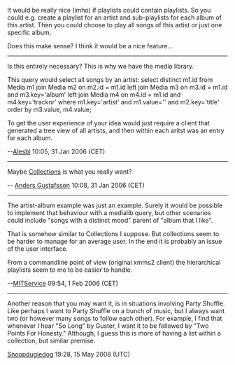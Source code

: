 It would be really nice (imho) if playlists could contain playlists.
So you could e.g. create a playlist for an artist and sub-playlists for each album of this artist.
Then you could choose to play all songs of this artist or just one specific album.

Does this make sense? I think it would be a nice feature...

----

Is this entirely necessary? This is why we have the media library. 

This query would select all songs by an artist: select distinct m1.id from Media m1 join Media m2 on 
m2.id = m1.id left join Media m3 on m3.id = m1.id and m3.key='album' left join Media m4 on m4.id = m1.id and m4.key='tracknr' where m1.key='artist' and m1.value='<artist>' and m2.key='title' order by m3.value, m4.value;

To get the user experience of your idea would just require a client that generated a tree view of all artists, and then within each aritst was an entry for each album. 

--[[User:Alesbl|Alesbl]] 10:05, 31 Jan 2006 (CET)

----

Maybe [[Collections]] is what you really want?

-- [[User:Anders Gustafsson|Anders Gustafsson]] 10:08, 31 Jan 2006 (CET)

----

The artist-album example was just an example. Surely it would be possible to implement that behaviour with a medialib query, but other scenarios could include "songs with a distinct mood" parent of "album that I like". 

That is somehow similar to Collections I suppose. But collections seem to be harder to manage for an average user.
In the end it is probably an issue of the user interface.

From a commandline point of view (original xmms2 client) the hierarchical playlists seem to me to be easier to handle.

--[[User:MITService|MITService]] 09:54, 1 Feb 2006 (CET)

----
Another reason that you may want it, is in situations involving Party Shuffle. Like perhaps I want to Party Shuffle on a bunch of music, but I always want two (or however many songs to follow each other). For example, I find that whenever I hear "So Long" by Guster, I want it to be followed by "Two Points For Honesty." Although, I guess this is more of having a list within a collection, but similar premise.

[[User:Snoopdugiedog|Snoopdugiedog]] 19:28, 15 May 2008 (UTC)